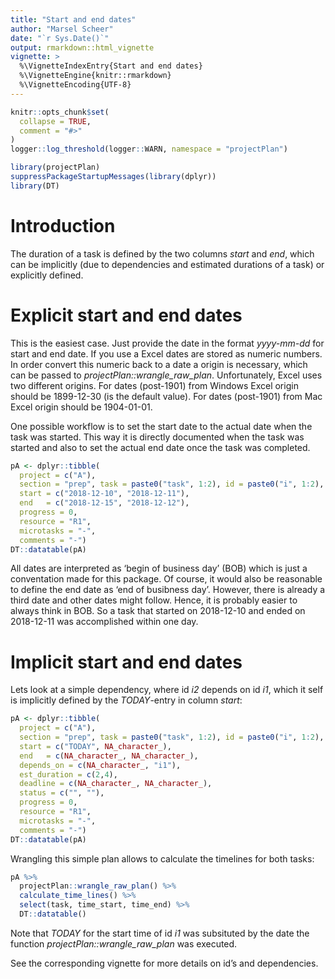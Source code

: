 ```yaml
---
title: "Start and end dates"
author: "Marsel Scheer"
date: "`r Sys.Date()`"
output: rmarkdown::html_vignette
vignette: >
  %\VignetteIndexEntry{Start and end dates}
  %\VignetteEngine{knitr::rmarkdown}
  %\VignetteEncoding{UTF-8}
---
```


```r
knitr::opts_chunk$set(
  collapse = TRUE,
  comment = "#>"
)
logger::log_threshold(logger::WARN, namespace = "projectPlan")

library(projectPlan)
suppressPackageStartupMessages(library(dplyr))
library(DT)
```

# Introduction

The duration of a task is defined by the two columns *start* and *end*, which 
can be implicitly (due to dependencies and estimated durations of a task) or explicitly defined.

# Explicit start and end dates

This is the easiest case. Just provide the date in the format *yyyy-mm-dd* for start and end date.
If you use a Excel dates are stored as numeric numbers. In order convert this numeric back to a 
date a origin is necessary, which can be passed to *projectPlan::wrangle_raw_plan*. 
Unfortunately, Excel uses two different origins. For dates (post-1901) from Windows Excel origin 
should be 1899-12-30 (is the default value). For dates (post-1901) from Mac Excel origin should 
be 1904-01-01. 

One possible workflow is to set the start date to the actual date when the task was started. 
This way it is directly documented when the task was started and also to set the
actual end date once the task was completed. 

```r
pA <- dplyr::tibble(
  project = c("A"), 
  section = "prep", task = paste0("task", 1:2), id = paste0("i", 1:2), 
  start = c("2018-12-10", "2018-12-11"),
  end   = c("2018-12-15", "2018-12-12"),
  progress = 0, 
  resource = "R1",
  microtasks = "-",
  comments = "-")
DT::datatable(pA)
```
All dates are interpreted as 'begin of business day' (BOB) which is just a conventation made 
for this package. Of course, it would also be reasonable
to define the end date as 'end of busibness day'. However, there is already a third date and
other dates might follow. Hence, it is probably easier to always think in BOB. So a task that
started on 2018-12-10 and ended on 2018-12-11 was accomplished within one day.


# Implicit start and end dates

Lets look at a simple dependency, where id *i2* depends on id *i1*, which it self is implicitly defined by the *TODAY*-entry 
in column *start*:
```r
pA <- dplyr::tibble(
  project = c("A"), 
  section = "prep", task = paste0("task", 1:2), id = paste0("i", 1:2), 
  start = c("TODAY", NA_character_),
  end   = c(NA_character_, NA_character_),
  depends_on = c(NA_character_, "i1"),
  est_duration = c(2,4),
  deadline = c(NA_character_, NA_character_),
  status = c("", ""),
  progress = 0, 
  resource = "R1",
  microtasks = "-",
  comments = "-")
DT::datatable(pA)
```

Wrangling this simple plan allows to calculate the timelines for both tasks:

```r
pA %>% 
  projectPlan::wrangle_raw_plan() %>% 
  calculate_time_lines() %>% 
  select(task, time_start, time_end) %>% 
  DT::datatable()
```

Note that *TODAY* for the start time of id *i1* was subsituted by the date the function *projectPlan::wrangle_raw_plan*
was executed.

See the corresponding vignette for more details on id's and dependencies.
